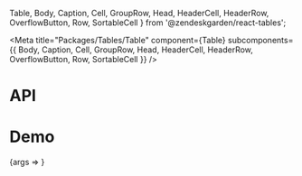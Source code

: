   Table,
  Body,
  Caption,
  Cell,
  GroupRow,
  Head,
  HeaderCell,
  HeaderRow,
  OverflowButton,
  Row,
  SortableCell
} from '@zendeskgarden/react-tables';

<Meta
  title="Packages/Tables/Table"
  component={Table}
  subcomponents={{
    Body,
    Caption,
    Cell,
    GroupRow,
    Head,
    HeaderCell,
    HeaderRow,
    OverflowButton,
    Row,
    SortableCell
  }}
/>

# API

<ArgsTable />

# Demo

<Canvas>
  <Story
    name="Table"
    args={{ caption: 'Caption', data: DATA, widths: [], isBold: true }}
    argTypes={{
      isReadOnly: { control: 'boolean' },
      hasOverflow: { control: 'boolean', table: { category: 'Cell' } },
      isTruncated: { control: 'boolean', table: { category: 'Cell' } },
      caption: { name: 'children', table: { category: 'Caption' } },
      isBold: { control: 'boolean', table: { category: 'GroupRow' } },
      isStriped: { control: 'boolean', table: { category: 'Row' } },
      isSelected: { control: 'boolean', table: { category: 'Row' } },
      data: { name: 'Row[]', table: { category: 'Story' } },
      widths: { name: 'Cell[] widths', table: { category: 'Story' } },
      hasSelection: { control: 'boolean', table: { category: 'Story' } },
      isSortable: { name: 'SortableCell', control: 'boolean', table: { category: 'Story' } }
    }}
    parameters={{
      design: {
        allowFullscreen: true,
        type: 'figma',
        url: 'https://www.figma.com/file/6g87L4FdKZTA3knt3Rsfdx/Garden?node-id=102%3A125'
      }
    }}
  >
    {args => <TableStory {...args} />}
  </Story>
</Canvas>
